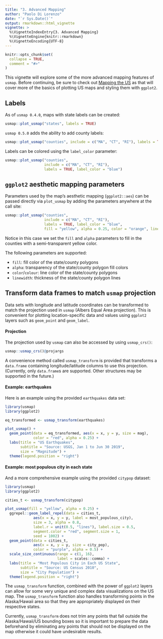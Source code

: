 ```yaml
---
title: "3. Advanced Mapping"
author: "Paolo Di Lorenzo"
date: "`r Sys.Date()`"
output: rmarkdown::html_vignette
vignette: >
  %\VignetteIndexEntry{3. Advanced Mapping}
  %\VignetteEngine{knitr::rmarkdown}
  %\VignetteEncoding{UTF-8}
---
```


```r
knitr::opts_chunk$set(
  collapse = TRUE,
  comment = "#>"
)
```

This vignette will explore some of the more advanced mapping features of `usmap`. Before continuing, be sure to check out [Mapping the US](mapping.html) as that will cover more of the basics of plotting US maps and styling them with `ggplot2`.

## Labels

As of `usmap 0.4.0`, maps with state labels can be created:

```r
usmap::plot_usmap("states", labels = TRUE)
```

`usmap 0.5.0` adds the ability to add county labels:

```r
usmap::plot_usmap("counties", include = c("MA", "CT", "RI"), labels = TRUE)
```

Labels can be colored using the `label_color` parameter:

```r
usmap::plot_usmap("counties",
                  include = c("MA", "CT", "RI"),
                  labels = TRUE, label_color = "blue")
```

## `ggplot2` aesthetic mapping parameters

Parameters used by the map's aesthetic mapping (`ggplot2::aes`) can be passed directly via `plot_usmap` by adding the parameters anywhere at the call site:

```r
usmap::plot_usmap("counties",
                  include = c("MA", "CT", "RI"),
                  labels = TRUE, label_color = "blue",
                  fill = "yellow", alpha = 0.25, color = "orange", linewidth = 2)
```

Notice in this case we set the `fill` and `alpha` parameters to fill in the counties with a semi-transparent yellow color.

The following parameters are supported:

-   `fill`: fill color of the state/county polygons
-   `alpha`: transparency of the state/county polygon fill colors
-   `color`/`colour`: line color of the state/county polygons
-   `linewidth`: thickness of the state/county polygon lines

## Transform data frames to match `usmap` projection

Data sets with longitude and latitude coordinates can be transformed to match the projection used in `usmap` (Albers Equal Area projection). This is convenient for plotting location-specific data and values using `ggplot2` layers such as `geom_point` and `geom_label`.

#### Projection

The projection used by `usmap` can also be accessed by using `usmap_crs()`:

```r
usmap::usmap_crs()@projargs
```

A convenience method called `usmap_transform` is provided that transforms a `data.frame` containing longitude/latitude columns to use this projection. (Currently, only `data.frame`s are supported. Other structures may be supported in the future.)

#### Example: earthquakes

Here is an example using the provided `earthquakes` data set:

```r
library(usmap)
library(ggplot2)

eq_transformed <- usmap_transform(earthquakes)

plot_usmap() +
  geom_point(data = eq_transformed, aes(x = x, y = y, size = mag),
             color = "red", alpha = 0.25) +
  labs(title = "US Earthquakes",
       subtitle = "Source: USGS, Jan 1 to Jun 30 2019",
       size = "Magnitude") +
  theme(legend.position = "right")
```

#### Example: most populous city in each state

And a more comprehensive example using the provided `citypop` dataset:

```r
library(usmap)
library(ggplot2)

cities_t <- usmap_transform(citypop)

plot_usmap(fill = "yellow", alpha = 0.25) +
  ggrepel::geom_label_repel(data = cities_t,
             aes(x = x, y = y, label = most_populous_city),
             size = 3, alpha = 0.8,
             label.r = unit(0.5, "lines"), label.size = 0.5,
             segment.color = "red", segment.size = 1,
             seed = 1002) +
  geom_point(data = cities_t,
             aes(x = x, y = y, size = city_pop),
             color = "purple", alpha = 0.5) +
  scale_size_continuous(range = c(1, 16),
                        label = scales::comma) +
  labs(title = "Most Populous City in Each US State",
       subtitle = "Source: US Census 2010",
       size = "City Population") +
  theme(legend.position = "right")
```

The `usmap_transform` function, combined with the power of `ggplot2` layers can allow for some very unique and complex data visualizations on the US map. The `usmap_transform` function also handles transforming points in the Alaska/Hawaii area so that they are appropriately displayed on their respective states.

Currently, `usmap_transform` does not trim any points that fall outside the Alaska/Hawaii/US bounding boxes so it is important to prepare the data beforehand by eliminating any points that should not be displayed on the map otherwise it could have undesirable results.

